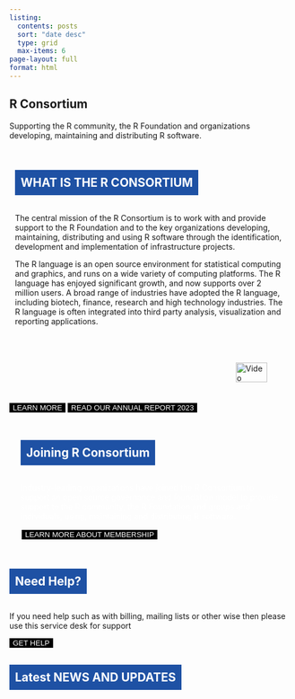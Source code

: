 ```yaml
---
listing:
  contents: posts
  sort: "date desc"
  type: grid
  max-items: 6
page-layout: full
format: html
---
```

<style>
@keyframes slideInFromLeft {
  0% {
    transform: translateX(-100%);
    opacity: 0;
  }
  100% {
    transform: translateX(0);
    opacity: 1;
  }
}
.animate-slideInFromLeft {
  opacity: 0;
  animation: slideInFromLeft 1s forwards;
}
.scroll-title {
  background-color: rgb(30, 81, 164);
  color: white;
  display: inline-block;
  padding: 10px;
  cursor: pointer;
}

.darkButton {
  background-color: black; 
  color: #fff; 
  border: none; 
  transition: background-color 0.3s, color 0.3s; 
}
.darkButton a {
  color: inherit; 
  text-decoration: none;
}
.darkButton:hover {
  background-color: rgb(30, 81, 164); 
  color: white;
}
.darkButton:hover a{
  color: 
}
.joiningRButton {
  background-color: black; 
  color: #fff; 
  border: 2px solid white; 
  transition: background-color 0.3s, color 0.3s; 
}
.joiningRButton a {
  color: inherit; 
  text-decoration: none;
}
.joiningRButton:hover {
  background-color: white; 
  color: black;
}
.joiningRButton:hover a {
  color: black;
}
.joining-r-section {
  background-image: url('images/Background_1.jpg');
  background-size: cover;
  background-position: center;
  background-repeat: no-repeat;
  padding: 20px;
  color: white; 
  
}

</style>

<section id="hero1">
    <h2 id="scroll-to-hero1">R Consortium</h2>
    <p>Supporting the R community, the R Foundation and organizations developing, maintaining and distributing R software.</p>
</section>

<section class="what-is-r-section" id="what-is-r">
  <div style="display: flex; flex-wrap: wrap;">
  <div style="flex: 2; min-width: 300px; padding: 10px; align-items: center;">
  <h2 class="scroll-title" data-target="what-is-r">WHAT IS THE R CONSORTIUM</h2>
  <p>The central mission of the R Consortium is to work with and provide support to the R Foundation and to the key organizations developing, maintaining, distributing and using R software through the identification, development and implementation of infrastructure projects.</p>
  <p>The R language is an open source environment for statistical computing and graphics, and runs on a wide variety of computing platforms. The R language has enjoyed significant growth, and now supports over 2 million users. A broad range of industries have adopted the R language, including biotech, finance, research and high technology industries. The R language is often integrated into third party analysis, visualization and reporting applications.</p>
  </div>
  <div style="flex: 1; min-width: 300px; padding: 20px; border; display: flex; justify-content: flex-end; align-items: end;">
  <a class="video-popup" href="https://www.youtube.com/watch?v=XcBLEVknqvY" target="blank">
  <img src="https://www.r-consortium.org/wp-content/uploads/sites/13/2016/09/rcon_video_preview.png" alt="Video Preview" style="width: 70%; height: auto; cursor: pointer; margin-left: 30%">
  </a>
  </div>
  </div>
<button class="darkButton"><a href="about/about.qmd" style="text-decoration: none;">LEARN MORE</a></button>
<button class="darkButton"><a href="docs/RC-AR-2023_Final-Draft_1-30-24.pdf" style="text-decoration: none;">READ OUR ANNUAL REPORT 2023</a></button>

</section>

<section class="joining-r-section" id="joining-r">
<h2 class="scroll-title" data-target="joining-r" style="border:none;">Joining R Consortium</h2>

<p>
Industry-leading organizations have joined the R Consortium to support an open source governance and foundation model to provide support to the R community, the R Foundation and groups and individuals, using, maintaining and distributing R software.
</p>

<button class="joiningRButton"><a href="join.qmd" style="text-decoration: none;">LEARN MORE ABOUT MEMBERSHIP</a></button>

</section>

<section class="need-help-section" id="need-help">
<h2 class="scroll-title" data-target="need-help">Need Help?</h2>
<p>
If you need help such as with billing, mailing lists or other wise then please use this service desk for support
</p>
<button class="darkButton"><a href="https://members.r-consortium.org/" style="text-decoration: none;">GET HELP</a></button>
</section>
<section id="latest-news">
<h2 class="scroll-title" data-target="latest-news" >Latest NEWS AND UPDATES</h2>
<setion>
<script>

document.addEventListener("DOMContentLoaded", function() {
  const scrollTitles = document.querySelectorAll(".scroll-title");

  function isElementInViewport(el) {
    const rect = el.getBoundingClientRect();
    return (
      rect.top >= 0 &&
      rect.left >= 0 &&
      rect.bottom <= (window.innerHeight || document.documentElement.clientHeight) &&
      rect.right <= (window.innerWidth || document.documentElement.clientWidth)
    );
  }

  function checkAnimations() {
    scrollTitles.forEach(el => {
      if (isElementInViewport(el)) {
        el.classList.add("animate-slideInFromLeft");
      }
    });
  }

  window.addEventListener("scroll", checkAnimations);
  checkAnimations(); 
});

document.addEventListener("DOMContentLoaded", function() {
  const scrollTitles = document.querySelectorAll(".scroll-title");

  scrollTitles.forEach(el => {
    el.addEventListener("click", function() {
      const targetId = this.getAttribute("data-target");
      const targetSection = document.getElementById(targetId);

      if (targetSection) {
        targetSection.scrollIntoView({ behavior: "smooth" });
      }
    });
  });
});
document.getElementById('scroll-to-hero1').addEventListener('click', function() {
    document.getElementById('hero1').scrollIntoView({ behavior: 'smooth' });
});
</script>
